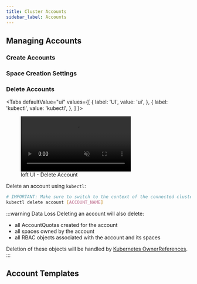 ```yaml
---
title: Cluster Accounts
sidebar_label: Accounts
---
```



<ClusterAccountDiagram/>

## Managing Accounts

### Create Accounts

<CreateClusterAccounts/>


### Space Creation Settings

<AccountSpaceSettings/>


### Delete Accounts

<Tabs
  defaultValue="ui"
  values={[
    { label: 'UI', value: 'ui', },
    { label: 'kubectl', value: 'kubectl', },
  ]
}>
<TabItem value="ui">

<figure class="frame">
  <video controls loop autoplay="true" muted>
    <source src="/docs/media/ui/clusters/delete-account.mp4" type="video/mp4" />
  </video>
  <figcaption>loft UI - Delete Account</figcaption>
</figure>

</TabItem>
<TabItem value="kubectl">

Delete an account using `kubectl`:
```bash
# IMPORTANT: Make sure to switch to the context of the connected cluster!
kubectl delete account [ACCOUNT_NAME]
```

</TabItem>
</Tabs>

:::warning Data Loss
Deleting an account will also delete:
- all AccountQuotas created for the account
- all spaces owned by the account
- all RBAC objects associated with the account and its spaces

Deletion of these objects will be handled by [Kubernetes OwnerReferences](https://kubernetes.io/docs/concepts/workloads/controllers/garbage-collection/#owners-and-dependents).
:::


## Account Templates

